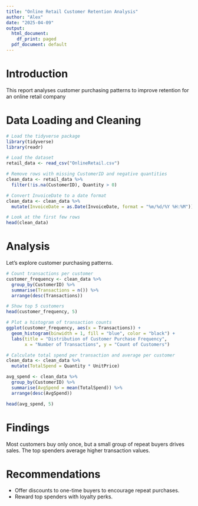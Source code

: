 ```yaml
---
title: "Online Retail Customer Retention Analysis"
author: "Alex"
date: "2025-04-09"
output:
  html_document:
    df_print: paged
  pdf_document: default
---
```


# Introduction
This report analyses customer purchasing patterns to improve retention for an online retail company

# Data Loading and Cleaning
```r
# Load the tidyverse package
library(tidyverse)
library(readr)

# Load the dataset
retail_data <- read_csv("OnlineRetail.csv")
```
```r
# Remove rows with missing CustomerID and negative quantities
clean_data <- retail_data %>%
  filter(!is.na(CustomerID), Quantity > 0)

# Convert InvoiceDate to a date format
clean_data <- clean_data %>%
  mutate(InvoiceDate = as.Date(InvoiceDate, format = "%m/%d/%Y %H:%M"))

# Look at the first few rows
head(clean_data)
```

# Analysis
Let’s explore customer purchasing patterns.
```r
# Count transactions per customer
customer_frequency <- clean_data %>%
  group_by(CustomerID) %>%
  summarise(Transactions = n()) %>%
  arrange(desc(Transactions))

# Show top 5 customers
head(customer_frequency, 5)
```

```r
# Plot a histogram of transaction counts
ggplot(customer_frequency, aes(x = Transactions)) +
  geom_histogram(binwidth = 1, fill = "blue", color = "black") +
  labs(title = "Distribution of Customer Purchase Frequency",
       x = "Number of Transactions", y = "Count of Customers")
```
```r
# Calculate total spend per transaction and average per customer
clean_data <- clean_data %>%
  mutate(TotalSpend = Quantity * UnitPrice)

avg_spend <- clean_data %>%
  group_by(CustomerID) %>%
  summarise(AvgSpend = mean(TotalSpend)) %>%
  arrange(desc(AvgSpend))

head(avg_spend, 5)
```

# Findings
Most customers buy only once, but a small group of repeat buyers drives sales. The top spenders average higher transaction values.

# Recommendations
- Offer discounts to one-time buyers to encourage repeat purchases.
- Reward top spenders with loyalty perks.

